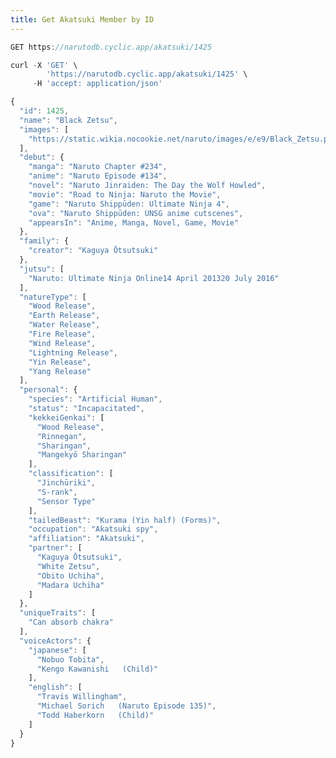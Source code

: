 ```yaml
---
title: Get Akatsuki Member by ID
---
```


```js
GET https://narutodb.cyclic.app/akatsuki/1425
```

```js
curl -X 'GET' \
        'https://narutodb.cyclic.app/akatsuki/1425' \
     -H 'accept: application/json'
```

```js
{
  "id": 1425,
  "name": "Black Zetsu",
  "images": [
    "https://static.wikia.nocookie.net/naruto/images/e/e9/Black_Zetsu.png/revision/latest/scale-to-width-down/300?cb=20220215005248"
  ],
  "debut": {
    "manga": "Naruto Chapter #234",
    "anime": "Naruto Episode #134",
    "novel": "Naruto Jinraiden: The Day the Wolf Howled",
    "movie": "Road to Ninja: Naruto the Movie",
    "game": "Naruto Shippūden: Ultimate Ninja 4",
    "ova": "Naruto Shippūden: UNSG anime cutscenes",
    "appearsIn": "Anime, Manga, Novel, Game, Movie"
  },
  "family": {
    "creator": "Kaguya Ōtsutsuki"
  },
  "jutsu": [
    "Naruto: Ultimate Ninja Online14 April 201320 July 2016"
  ],
  "natureType": [
    "Wood Release",
    "Earth Release",
    "Water Release",
    "Fire Release",
    "Wind Release",
    "Lightning Release",
    "Yin Release",
    "Yang Release"
  ],
  "personal": {
    "species": "Artificial Human",
    "status": "Incapacitated",
    "kekkeiGenkai": [
      "Wood Release",
      "Rinnegan",
      "Sharingan",
      "Mangekyō Sharingan"
    ],
    "classification": [
      "Jinchūriki",
      "S-rank",
      "Sensor Type"
    ],
    "tailedBeast": "Kurama (Yin half) (Forms)",
    "occupation": "Akatsuki spy",
    "affiliation": "Akatsuki",
    "partner": [
      "Kaguya Ōtsutsuki",
      "White Zetsu",
      "Obito Uchiha",
      "Madara Uchiha"
    ]
  },
  "uniqueTraits": [
    "Can absorb chakra"
  ],
  "voiceActors": {
    "japanese": [
      "Nobuo Tobita",
      "Kengo Kawanishi   (Child)"
    ],
    "english": [
      "Travis Willingham",
      "Michael Sorich   (Naruto Episode 135)",
      "Todd Haberkorn   (Child)"
    ]
  }
}
```

